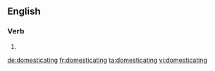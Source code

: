 
==English==

===Verb===
{{head|en|present participle}}

# {{present participle of|domesticate|lang=en}}

[[de:domesticating]]
[[fr:domesticating]]
[[ta:domesticating]]
[[vi:domesticating]]